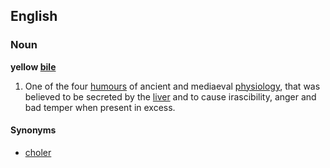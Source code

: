 ==English==
===Noun===
'''yellow [[bile]]'''

# One of the four [[humour]]s of ancient and mediaeval [[physiology]], that was believed to be secreted by the [[liver]] and to cause irascibility, anger and bad temper when present in excess.

====Synonyms====
*[[choler]]